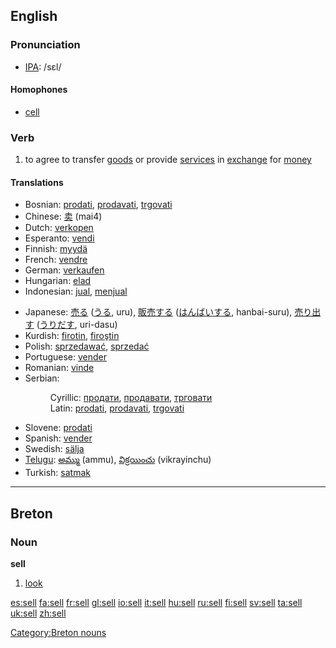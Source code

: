 ==English==
=== Pronunciation ===
*[[w:IPA|IPA]]: /sεl/
====Homophones====
*[[cell]]

===Verb===
{{irregverb|'''to sell'''|'''[[sells]]'''|'''[[sold]]'''|'''[[sold]]'''|'''[[selling]]'''}}
# to agree to transfer [[good]]s or provide [[service]]s in [[exchange]] for [[money]]

====Translations====
{{top}}
*Bosnian: [[prodati]], [[prodavati]], [[trgovati]]
*Chinese: [[卖]] (mai4)
*Dutch: [[verkopen]]
*Esperanto: [[vendi]]
*Finnish: [[myydä]]
*French: [[vendre]]
*German: [[verkaufen]]
*Hungarian: [[elad]]
*Indonesian: [[jual]], [[jual|menjual]]
{{mid}}
*Japanese: [[売る]] ([[うる]], uru), [[販売]]する ([[はんばい]]する, hanbai-suru), [[売り出す]] ([[うりだす]], uri-dasu)
*Kurdish: [[firotin]], [[firoştin]]
*Polish: [[sprzedawać]], [[sprzedać]] 
*Portuguese: [[vender]]
*Romanian: [[vinde]]
*Serbian:
*:Cyrillic: [[продати]], [[продавати]], [[трговати]]
*:Latin: [[prodati]], [[prodavati]], [[trgovati]]
*Slovene: [[prodati]]
*Spanish: [[vender]]
*Swedish: [[sälja]]
*[[Telugu]]: [[అమ్ము]] (ammu), [[విక్రయించు]] (vikrayinchu)
*Turkish: [[satmak]]
{{bottom}}

----

==Breton==
===Noun===
'''sell'''

# [[look]]

[[Category:Breton nouns]]

[[es:sell]]
[[fa:sell]]
[[fr:sell]]
[[gl:sell]]
[[io:sell]]
[[it:sell]]
[[hu:sell]]
[[ru:sell]]
[[fi:sell]]
[[sv:sell]]
[[ta:sell]]
[[uk:sell]]
[[zh:sell]]